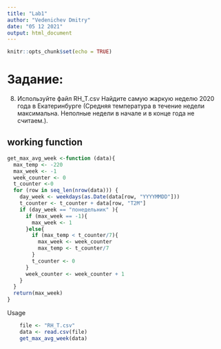 ```yaml
---
title: "Lab1"
author: "Vedenichev Dmitry"
date: "05 12 2021"
output: html_document
---
```


```r
knitr::opts_chunk$set(echo = TRUE)
```



# Задание:
8. Используйте файл RH_T.csv
Найдите самую жаркую неделю 2020 года в Екатеринбурге (Средняя температура в течение недели максимальна. Неполные недели в начале и в конце года не считаем.).


## working function


```r
get_max_avg_week <-function (data){
  max_temp <- -220
  max_week <- -1
  week_counter <- 0
  t_counter <-0
  for (row in seq_len(nrow(data))) {
    day_week <- weekdays(as.Date(data[row, "YYYYMMDD"]))
    t_counter <- t_counter + data[row, "T2M"]
    if (day_week == "понедельник" ){
      if (max_week == -1){
        max_week <- 1
      }else{
        if (max_temp < t_counter/7){
          max_week <- week_counter
          max_temp <- t_counter/7
        }
        t_counter <- 0
      }
      week_counter <- week_counter + 1
    }
  }
  return(max_week)
}
```

Usage

```r
    file <- "RH_T.csv"
    data <- read.csv(file)
    get_max_avg_week(data)

```
